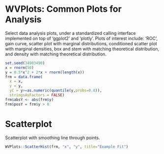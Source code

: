 WVPlots: Common Plots for Analysis
==============================
Select data analysis plots, under a standardized calling interface implemented on top of 'ggplot2' and 'plotly'. Plots of interest include: 'ROC', gain curve, scatter plot with marginal distributions, conditioned scatter plot with marginal densities, box and stem with matching theoretical distribution, and density with matching theoretical distribution.



```r
set.seed(34903490)
x = rnorm(50)
y = 0.5*x^2 + 2*x + rnorm(length(x))
frm = data.frame(
  x = x,
  y = y,
  yC = y>=as.numeric(quantile(y,probs=0.8)),
  stringsAsFactors = FALSE)
frm$absY <- abs(frm$y)
frm$posY = frm$y > 0
```

Scatterplot
=============

Scatterplot with smoothing line through points.

```r
WVPlots::ScatterHist(frm, "x", "y", title="Example Fit")
```

